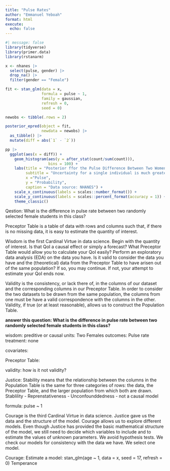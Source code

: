 ```yaml
---
title: "Pulse Rates"
author: "Emmanuel Yeboah"
format: html
execute: 
  echo: false
---
```


```r
#| message: false
library(tidyverse)
library(primer.data)
library(rstanarm)
```

```r
x <- nhanes |>
  select(pulse, gender) |>
  drop_na() |>
  filter(gender == "Female")
```

```r
fit <- stan_glm(data = x,
                formula = pulse ~ 1,
                family = gaussian,
                refresh = 0,
                seed = 0) 
```

```r
newobs <- tibble(.rows = 2)

posterior_epred(object = fit,
                newdata = newobs) |>
  as_tibble() |>
  mutate(diff = abs(`1` - `2`)) 
```

```r
pp |> 
  ggplot(aes(x = diff)) +
    geom_histogram(aes(y = after_stat(count/sum(count))),
                   bins = 100) +
    labs(title = "Posterior ffor the Pulse Difference Between Two Women",
         subtitle = "Uncertainty for a single individual is much greater than for the expected value",
         x ="Pulse",
         y = "Probability",
         caption = "Data source: NHANES") + 
    scale_x_continuous(labels = scales::number_format()) +
    scale_y_continuous(labels = scales::percent_format(accuracy = 1)) +
    theme_classic()
```




Qestion:  What is the difference in pulse rate between two randomly selected female students in this class?






Preceptor Table is a table of data with rows and columns such that, if there is no missing data, it is easy to estimate the quantity of interest.

Wisdom is the first Cardinal Virtue in data science. Begin with the quantity of interest. Is that QoI a causal effect or simply a forecast? What Preceptor Table would allow you to calculate your QoI easily? Perform an exploratory data analysis (EDA) on the data you have. Is it valid to consider the data you have and the (theoretical) data from the Preceptor Table to have arisen out of the same population? If so, you may continue. If not, your attempt to estimate your QoI ends now.

Validity is the consistency, or lack there of, in the columns of our dataset and the corresponding columns in our Preceptor Table. In order to consider the two datasets to be drawn from the same population, the columns from one must be have a valid correspondence with the columns in the other. Validity, if true (or at least reasonable), allows us to construct the Population Table.

**answer this question: What is the difference in pulse rate between two randomly selected female students in this class?**

wisdom: preditive or causal units: Two Females outcomes: Pulse rate treatment: none

covariates:

Preceptor Table:

validity: how is it not validity?

Justice: Stability means that the relationship between the columns in the Population Table is the same for three categories of rows: the data, the Preceptor Table, and the larger population from which both are drawn. Stablility - Reprenstativeness - Unconfounddedness - not a causal model

formula: pulse ~ 1

Courage is the third Cardinal Virtue in data science. Justice gave us the data and the structure of the model. Courage allows us to explore different models. Even though Justice has provided the basic mathematical structure of the model, we still need to decide which variables to include and to estimate the values of unknown parameters. We avoid hypothesis tests. We check our models for consistency with the data we have. We select one model.

Courage: Estimate a model: stan_glm(age \~ 1, data = x, seed = 17, refresh = 0) Temperance
